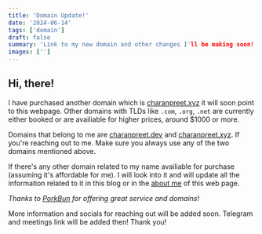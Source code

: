 ```yaml
---
title: 'Domain Update!'
date: '2024-06-14'
tags: ['domain']
draft: false
summary: 'Link to my new domain and other changes I'll be making soon!'
images: ['']
---
```


## Hi, there!

I have purchased another domain which is [charanpreet.xyz](https://www.charanpreet.xyz) it will soon point to this webpage. Other domains with TLDs like `.com`, `.org`, `.net` are currently either booked or are availiable for higher prices, around $1000 or more.

Domains that belong to me are [charanpreet.dev](https://www.charanpreet.dev) and [charanpreet.xyz](https://www.charanpreet.xyz). If you're reaching out to me. Make sure you always use any of the two domains mentioned above.

If there's any other domain related to my name availiable for purchase (assuming it's affordable for me). I will look into it and will update all the information related to it in this blog or in the [about me](https://blog.charanpreet.dev/about) of this web page.

*Thanks to [PorkBun](https://www.porkbun.com) for offering great service and domains!*

More information and socials for reaching out will be added soon. Telegram and meetings link will be added then! Thank you!